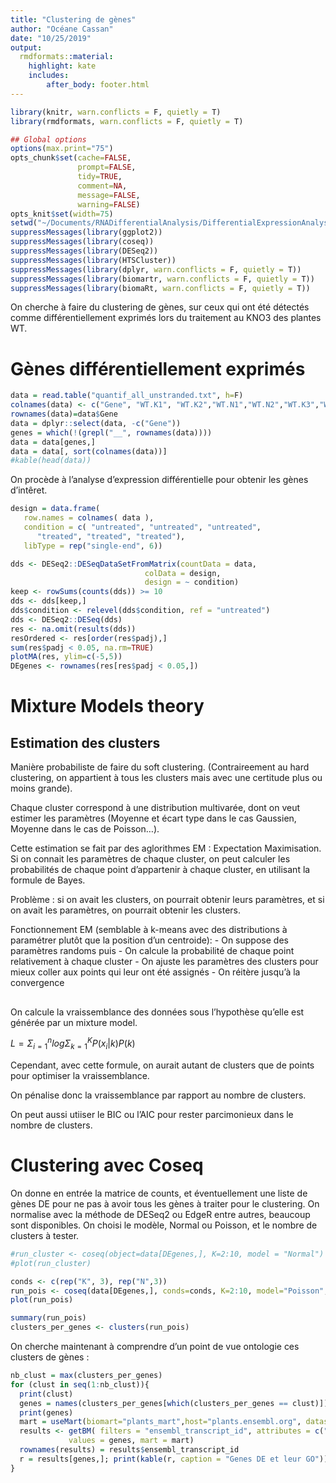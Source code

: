 ```yaml
---
title: "Clustering de gènes"
author: "Océane Cassan"
date: "10/25/2019"
output: 
  rmdformats::material:
    highlight: kate
    includes:
        after_body: footer.html
---
```


```r
library(knitr, warn.conflicts = F, quietly = T)
library(rmdformats, warn.conflicts = F, quietly = T)

## Global options
options(max.print="75")
opts_chunk$set(cache=FALSE,
               prompt=FALSE,
               tidy=TRUE,
               comment=NA,
               message=FALSE,
               warning=FALSE)
opts_knit$set(width=75)
setwd("~/Documents/RNADifferentialAnalysis/DifferentialExpressionAnalysis/")
suppressMessages(library(ggplot2))
suppressMessages(library(coseq))
suppressMessages(library(DESeq2))
suppressMessages(library(HTSCluster))
suppressMessages(library(dplyr, warn.conflicts = F, quietly = T))
suppressMessages(library(biomartr, warn.conflicts = F, quietly = T))
suppressMessages(library(biomaRt, warn.conflicts = F, quietly = T))
```

On cherche à faire du clustering de gènes, sur ceux qui ont été détectés comme différentiellement exprimés lors du traitement au KNO3 des plantes WT.

# Gènes différentiellement exprimés

```r
data = read.table("quantif_all_unstranded.txt", h=F)
colnames(data) <- c("Gene", "WT.K1", "WT.K2","WT.N1","WT.N2","WT.K3","WT.N3")
rownames(data)=data$Gene
data = dplyr::select(data, -c("Gene"))
genes = which(!(grepl("__", rownames(data))))
data = data[genes,]
data = data[, sort(colnames(data))]
#kable(head(data))
```


On procède à l'analyse d'expression différentielle pour obtenir les gènes d'intêret.

```r
design = data.frame(
   row.names = colnames( data ),
   condition = c( "untreated", "untreated", "untreated",
      "treated", "treated", "treated"),
   libType = rep("single-end", 6))

dds <- DESeq2::DESeqDataSetFromMatrix(countData = data,
                              colData = design,
                              design = ~ condition)
keep <- rowSums(counts(dds)) >= 10
dds <- dds[keep,]
dds$condition <- relevel(dds$condition, ref = "untreated")
dds <- DESeq2::DESeq(dds)
res <- na.omit(results(dds))
resOrdered <- res[order(res$padj),]
sum(res$padj < 0.05, na.rm=TRUE)
plotMA(res, ylim=c(-5,5))
DEgenes <- rownames(res[res$padj < 0.05,])
```

# Mixture Models theory 

## Estimation des clusters

Manière probabiliste de faire du soft clustering. (Contraireement au hard clustering, on appartient à tous les clusters mais avec une certitude plus ou moins grande). 


Chaque cluster correspond à une distribution multivarée, dont on veut estimer les paramètres (Moyenne et écart type dans le cas Gaussien, Moyenne dans le cas de Poisson...).


Cette estimation se fait par des aglorithmes EM : Expectation Maximisation.
Si on connait les paramètres de chaque cluster, on peut calculer les probabilités de chaque point d'appartenir à chaque cluster, en utilisant la formule de Bayes. 

Problème : si on avait les clusters, on pourrait obtenir leurs paramètres, et si on avait les paramètres, on pourrait obtenir les clusters. 

Fonctionnement EM (semblable à k-means avec des distributions à paramétrer plutôt que la position d'un centroide): 
- On suppose des paramètres randoms puis 
- On calcule la probabilité de chaque point relativement à chaque cluster 
- On ajuste les paramètres des clusters pour mieux coller aux points qui leur ont été assignés
- On réitère jusqu'à la convergence 

## 

On calcule la vraissemblance des données sous l'hypothèse qu'elle est générée par un mixture model.

$L = \Sigma_{i = 1}^n log\Sigma_{k = 1}^K P(x_i|k)P(k)$

Cependant, avec cette formule, on aurait autant de clusters que de points pour optimiser la vraissemblance.

On pénalise donc la vraissemblance par rapport au nombre de clusters.

On peut aussi utiiser le BIC ou l'AIC pour rester parcimonieux dans le nombre de clusters.

# Clustering avec Coseq

On donne en entrée la matrice de counts, et éventuellement une liste de gènes DE pour ne pas à avoir tous les gènes à traiter pour le clustering. 
On normalise avec la méthode de DESeq2 ou EdgeR entre autres, beaucoup sont disponibles.
On choisi le modèle, Normal ou Poisson, et le nombre de clusters à tester.

```r
#run_cluster <- coseq(object=data[DEgenes,], K=2:10, model = "Normal")
#plot(run_cluster)

conds <- c(rep("K", 3), rep("N",3))
run_pois <- coseq(data[DEgenes,], conds=conds, K=2:10, model="Poisson", transformation = "none")
plot(run_pois)

summary(run_pois)
clusters_per_genes <- clusters(run_pois)
```

On cherche maintenant à comprendre d'un point de vue ontologie ces clusters de gènes : 

```r

nb_clust = max(clusters_per_genes)
for (clust in seq(1:nb_clust)){
  print(clust)
  genes = names(clusters_per_genes[which(clusters_per_genes == clust)])
  print(genes)
  mart = useMart(biomart="plants_mart",host="plants.ensembl.org", dataset = "athaliana_eg_gene")
  results <- getBM( filters = "ensembl_transcript_id", attributes = c("ensembl_transcript_id", "description", "external_gene_name"),
             values = genes, mart = mart)
  rownames(results) = results$ensembl_transcript_id
  r = results[genes,]; print(kable(r, caption = "Genes DE et leur GO"))
}
```